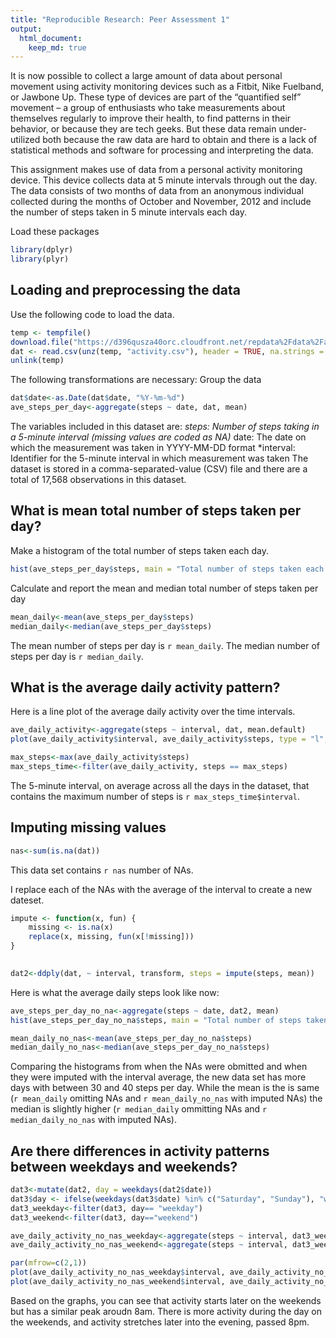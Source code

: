 ```yaml
---
title: "Reproducible Research: Peer Assessment 1"
output: 
  html_document:
    keep_md: true
---
```


It is now possible to collect a large amount of data about personal movement using activity monitoring devices such as a Fitbit, Nike Fuelband, or Jawbone Up. These type of devices are part of the "quantified self" movement -- a group of enthusiasts who take measurements about themselves regularly to improve their health, to find patterns in their behavior, or because they are tech geeks. But these data remain under-utilized both because the raw data are hard to obtain and there is a lack of statistical methods and software for processing and interpreting the data.

This assignment makes use of data from a personal activity monitoring device. This device collects data at 5 minute intervals through out the day. The data consists of two months of data from an anonymous individual collected during the months of October and November, 2012 and include the number of steps taken in 5 minute intervals each day.

Load these packages
```r
library(dplyr)
library(plyr)
```


## Loading and preprocessing the data

Use the following code to load the data.

```r
temp <- tempfile()
download.file("https://d396qusza40orc.cloudfront.net/repdata%2Fdata%2Factivity.zip",temp)
dat <- read.csv(unz(temp, "activity.csv"), header = TRUE, na.strings = "NA")
unlink(temp)
```

The following transformations are necessary:
Group the data

```r
dat$date<-as.Date(dat$date, "%Y-%m-%d")
ave_steps_per_day<-aggregate(steps ~ date, dat, mean)
```

The variables included in this dataset are:
*steps: Number of steps taking in a 5-minute interval (missing values are coded as NA)
*date: The date on which the measurement was taken in YYYY-MM-DD format
*interval: Identifier for the 5-minute interval in which measurement was taken
The dataset is stored in a comma-separated-value (CSV) file and there are a total of 17,568 observations in this dataset.

## What is mean total number of steps taken per day?

Make a histogram of the total number of steps taken each day.

```r
hist(ave_steps_per_day$steps, main = "Total number of steps taken each day", xlab = "")
```

Calculate and report the mean and median total number of steps taken per day

```r
mean_daily<-mean(ave_steps_per_day$steps)
median_daily<-median(ave_steps_per_day$steps)
```

The mean number of steps per day is `r mean_daily`.
The median number of steps per day is `r median_daily`.

## What is the average daily activity pattern?

Here is a line plot of the average daily activity over the time intervals.

```r
ave_daily_activity<-aggregate(steps ~ interval, dat, mean.default)
plot(ave_daily_activity$interval, ave_daily_activity$steps, type = "l", main = "Average number of steps over intervals", xlab = "Time of day", ylab = "Average number of steps")
```

```r
max_steps<-max(ave_daily_activity$steps)
max_steps_time<-filter(ave_daily_activity, steps == max_steps)
```

The 5-minute interval, on average across all the days in the dataset, that contains the maximum number of steps is `r max_steps_time$interval`.

## Imputing missing values

```r
nas<-sum(is.na(dat))
```

This data set contains `r nas` number of NAs.

I replace each of the NAs with the average of the interval to create a new dateset.

```r
impute <- function(x, fun) {
    missing <- is.na(x)
    replace(x, missing, fun(x[!missing]))
}

    
dat2<-ddply(dat, ~ interval, transform, steps = impute(steps, mean))
```
Here is what the average daily steps look like now:

```r
ave_steps_per_day_no_na<-aggregate(steps ~ date, dat2, mean)
hist(ave_steps_per_day_no_na$steps, main = "Total number of steps taken each day", xlab = "")

mean_daily_no_nas<-mean(ave_steps_per_day_no_na$steps)
median_daily_no_nas<-median(ave_steps_per_day_no_na$steps)
```

Comparing the histograms from when the NAs were obmitted and when they were imputed with the interval average, the new data set has more days with between 30 and 40 steps per day.  While the mean is the is same (`r mean_daily` omitting NAs and `r mean_daily_no_nas` with imputed NAs) the median is slightly higher (`r median_daily` ommitting NAs and `r median_daily_no_nas` with imputed NAs).

## Are there differences in activity patterns between weekdays and weekends?

```r
dat3<-mutate(dat2, day = weekdays(dat2$date))
dat3$day <- ifelse(weekdays(dat3$date) %in% c("Saturday", "Sunday"), "weekend", "weekday")
dat3_weekday<-filter(dat3, day== "weekday")
dat3_weekend<-filter(dat3, day=="weekend")

ave_daily_activity_no_nas_weekday<-aggregate(steps ~ interval, dat3_weekday, mean.default)
ave_daily_activity_no_nas_weekend<-aggregate(steps ~ interval, dat3_weekend, mean.default)

par(mfrow=c(2,1))
plot(ave_daily_activity_no_nas_weekday$interval, ave_daily_activity_no_nas_weekday$steps, type = "l", main = "Activity pattern weekdays", xlab = "Time interval", ylab = "Average number of steps")
plot(ave_daily_activity_no_nas_weekend$interval, ave_daily_activity_no_nas_weekend$steps, type = "l",  main = "Activity pattern weekends", xlab = "Time interval", ylab = "Average number of steps")
```

Based on the graphs, you can see that activity starts later on the weekends but has a similar peak aroudn 8am.  There is more activity during the day on the weekends, and activity stretches later into the evening, passed 8pm.
